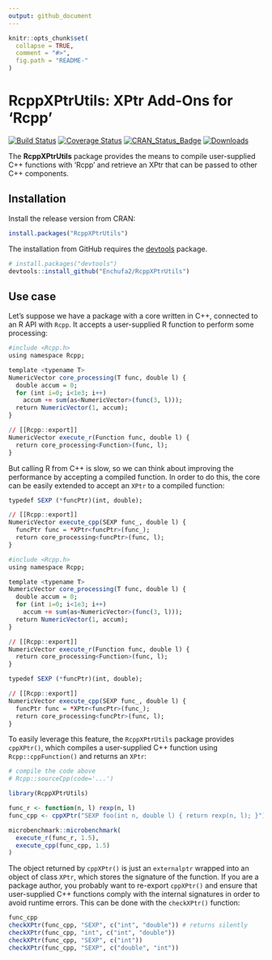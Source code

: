 ```yaml
---
output: github_document
---
```


<!-- README.md is generated from README.Rmd. Please edit that file -->

```r
knitr::opts_chunk$set(
  collapse = TRUE,
  comment = "#>",
  fig.path = "README-"
)
```

# RcppXPtrUtils: XPtr Add-Ons for 'Rcpp'

[![Build Status](https://github.com/Enchufa2/RcppXPtrUtils/actions/workflows/build.yml/badge.svg)](https://github.com/Enchufa2/RcppXPtrUtils/actions/workflows/build.yml)
[![Coverage Status](https://codecov.io/gh/Enchufa2/RcppXPtrUtils/branch/master/graph/badge.svg)](https://codecov.io/gh/Enchufa2/RcppXPtrUtils)
[![CRAN\_Status\_Badge](https://www.r-pkg.org/badges/version/RcppXPtrUtils)](https://cran.r-project.org/package=RcppXPtrUtils)
[![Downloads](https://cranlogs.r-pkg.org/badges/RcppXPtrUtils)](https://cran.r-project.org/package=RcppXPtrUtils)

The **RcppXPtrUtils** package provides the means to compile user-supplied C++ functions with 'Rcpp' and retrieve an XPtr that can be passed to other C++ components.

## Installation

Install the release version from CRAN:

```r
install.packages("RcppXPtrUtils")
```

The installation from GitHub requires the [devtools](https://github.com/hadley/devtools) package.

```r
# install.packages("devtools")
devtools::install_github("Enchufa2/RcppXPtrUtils")
```

## Use case

Let's suppose we have a package with a core written in C++, connected to an R API with `Rcpp`. It accepts a user-supplied R function to perform some processing:

```r
#include <Rcpp.h>
using namespace Rcpp;

template <typename T>
NumericVector core_processing(T func, double l) {
  double accum = 0;
  for (int i=0; i<1e3; i++)
    accum += sum(as<NumericVector>(func(3, l)));
  return NumericVector(1, accum);
}

// [[Rcpp::export]]
NumericVector execute_r(Function func, double l) {
  return core_processing<Function>(func, l);
}
```

But calling R from C++ is slow, so we can think about improving the performance by accepting a compiled function. In order to do this, the core can be easily extended to accept an `XPtr` to a compiled function:

```r
typedef SEXP (*funcPtr)(int, double);

// [[Rcpp::export]]
NumericVector execute_cpp(SEXP func_, double l) {
  funcPtr func = *XPtr<funcPtr>(func_);
  return core_processing<funcPtr>(func, l);
}
```

```r
#include <Rcpp.h>
using namespace Rcpp;

template <typename T>
NumericVector core_processing(T func, double l) {
  double accum = 0;
  for (int i=0; i<1e3; i++)
    accum += sum(as<NumericVector>(func(3, l)));
  return NumericVector(1, accum);
}

// [[Rcpp::export]]
NumericVector execute_r(Function func, double l) {
  return core_processing<Function>(func, l);
}

typedef SEXP (*funcPtr)(int, double);

// [[Rcpp::export]]
NumericVector execute_cpp(SEXP func_, double l) {
  funcPtr func = *XPtr<funcPtr>(func_);
  return core_processing<funcPtr>(func, l);
}
```

To easily leverage this feature, the `RcppXPtrUtils` package provides `cppXPtr()`, which compiles a user-supplied C++ function using `Rcpp::cppFunction()` and returns an `XPtr`:

```r
# compile the code above
# Rcpp::sourceCpp(code='...')

library(RcppXPtrUtils)

func_r <- function(n, l) rexp(n, l)
func_cpp <- cppXPtr("SEXP foo(int n, double l) { return rexp(n, l); }")

microbenchmark::microbenchmark(
  execute_r(func_r, 1.5),
  execute_cpp(func_cpp, 1.5)
)
```

The object returned by `cppXPtr()` is just an `externalptr` wrapped into an object of class `XPtr`, which stores the signature of the function. If you are a package author, you probably want to re-export `cppXPtr()` and ensure that user-supplied C++ functions comply with the internal signatures in order to avoid runtime errors. This can be done with the `checkXPtr()` function:

```r
func_cpp
checkXPtr(func_cpp, "SEXP", c("int", "double")) # returns silently
checkXPtr(func_cpp, "int", c("int", "double"))
checkXPtr(func_cpp, "SEXP", c("int"))
checkXPtr(func_cpp, "SEXP", c("double", "int"))
```
